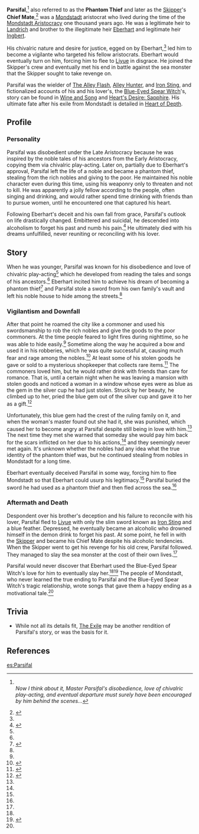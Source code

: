 {{Character Infobox
|type             = Historical
|deceased         = Past
|affiliation      = Mondstadt Aristocracy
|affiliation2     = Skipper
|affiliationNote2 = Crew
|region           = Mondstadt
|father           = Landrich
|sibling          = Ingbert
|siblingNote      = Half-brother
|sibling2         = Eberhart
|siblingNote2     = Half-brother
}}
'''Parsifal''',<ref name="AIJ3">{{Ref/Book|Ancient Investigation Journal: Part III}}<br />''Now I think about it, Master Parsifal's disobedience, love of chivalric play-acting, and eventual departure must surely have been encouraged by him behind the scenes...''</ref> also referred to as the '''Phantom Thief''' and later as the [[Skipper]]'s '''Chief Mate''',<ref name="Heart of Depth">{{Ref/ArtiSet|Heart of Depth}}</ref> was a [[Mondstadt]] aristocrat who lived during the time of the [[Mondstadt Aristocracy]] one thousand years ago. He was a legitimate heir to [[Landrich]] and brother to the illegitimate heir [[Eberhart]] and legitimate heir [[Ingbert]].

His chivalric nature and desire for justice, egged on by Eberhart,<ref name="AIJ3" /> led him to become a vigilante who targeted his fellow aristocrats. Eberhart would eventually turn on him, forcing him to flee to [[Liyue]] in disgrace. He joined the Skipper's crew and eventually met his end in battle against the sea monster that the Skipper sought to take revenge on.

Parsifal was the wielder of [[The Alley Flash]], [[Alley Hunter]], and [[Iron Sting]], and fictionalized accounts of his and his lover's, the [[Blue-Eyed Spear Witch]]'s, story can be found in [[Wine and Song]] and [[Heart's Desire: Sapphire]]. His ultimate fate after his exile from Mondstadt is detailed in [[Heart of Depth]].

==Profile==
===Personality===
{{Quote
|Even if only by a little, I want to use my strength to turn this dark world around.
|Parsifal, to Eberhart<ref name = "Alley Flash">{{Ref/Weapon|The Alley Flash}}</ref>
}}
Parsifal was disobedient under the Late Aristocracy because he was inspired by the noble tales of his ancestors from the Early Aristocracy, copying them via chivalric play-acting. Later on, partially due to Eberhart's approval, Parsifal left the life of a noble and became a phantom thief, stealing from the rich nobles and giving to the poor. He maintained his noble character even during this time, using his weaponry only to threaten and not to kill. He was apparently a jolly fellow according to the people, often singing and drinking, and would rather spend time drinking with friends than to pursue women, until he encountered one that captured his heart.

{{Quote
|Words that cannot be sung... Have I also forsaken the truth for illusions?<br />Having lost it all, and given it all up, and then sinking beneath the waves...<br />...Maybe this isn't the worst of endings, after all. Hahahahaha!|Parsifal, before his death<ref name = "Heart of Depth" />
}}

Following Eberhart's deceit and his own fall from grace, Parsifal's outlook on life drastically changed. Embittered and suicidal, he descended into alcoholism to forget his past and numb his pain.<ref>{{Ref/Arti|Copper Compass|quote=It also guided the one whose deep hatred hid behind an uninhibited laugh,<br />And who, lost and despondent, sought death and burning drink...}}</ref> He ultimately died with his dreams unfulfilled, never reuniting or reconciling with his lover.

==Story==
When he was younger, Parsifal was known for his disobedience and love of chivalric play-acting<ref name="AIJ3" /> which he developed from reading the tales and songs of his ancestors.<ref name="Alley Flash" /> Eberhart incited him to achieve his dream of becoming a phantom thief<ref name="Favonius Lance">{{Ref/Weapon|Favonius Lance}}</ref> and Parsifal stole a sword from his own family's vault and left his noble house to hide among the streets.<ref name="Alley Flash" />

===Vigilantism and Downfall===
After that point he roamed the city like a commoner and used his swordsmanship to rob the rich nobles and give the goods to the poor commoners. At the time people feared to light fires during nighttime, so he was able to hide easily.<ref name="Alley Flash" /> Sometime along the way he acquired a bow and used it in his robberies, which he was quite successful at, causing much fear and rage among the nobles.<ref>{{Ref/Weapon|Alley Hunter}}</ref> At least some of his stolen goods he gave or sold to a mysterious shopkeeper that collects rare items.<ref name="Heart's Desire">{{Ref/Book|Heart's Desire|3|Sapphire}}</ref> The commoners loved him, but he would rather drink with friends than care for romance. That is, until a certain night when he was leaving a mansion with stolen goods and noticed a woman in a window whose eyes were as blue as the gem in the silver cup he had just stolen. Struck by her beauty, he climbed up to her, pried the blue gem out of the silver cup and gave it to her as a gift.<ref name="Wine and Song">{{Ref/Weapon|Wine and Song}}</ref>

Unfortunately, this blue gem had the crest of the ruling family on it, and when the woman's master found out she had it, she was punished, which caused her to become angry at Parsifal despite still being in love with him.<ref name="Heart's Desire" /> The next time they met she warned that someday she would pay him back for the scars inflicted on her due to his actions,<ref name="Heart of Depth" /> and they seemingly never met again. It's unknown whether the nobles had any idea what the true identity of the phantom thief was, but he continued stealing from nobles in Mondstadt for a long time.

Eberhart eventually deceived Parsifal in some way, forcing him to flee Mondstadt so that Eberhart could usurp his legitimacy.<ref name="Favonius Lance" /> Parsifal buried the sword he had used as a phantom thief and then fled across the sea.<ref name="Alley Flash" />

===Aftermath and Death===
Despondent over his brother's deception and his failure to reconcile with his lover, Parsifal fled to [[Liyue]] with only the slim sword known as [[Iron Sting]] and a blue feather. Depressed, he eventually became an alcoholic who drowned himself in the demon drink to forget his past. At some point, he fell in with the [[Skipper]] and became his Chief Mate despite his alcoholic tendencies. When the Skipper went to get his revenge for his old crew, Parsifal followed. They managed to slay the sea monster at the cost of their own lives.<ref name="Heart of Depth" />

Parsifal would never discover that Eberhart used the Blue-Eyed Spear Witch's love for him to eventually slay her.<ref name="Favonius Lance" /><ref>{{Ref/Weapon|Crescent Pike}}</ref> The people of Mondstadt, who never learned the true ending to Parsifal and the Blue-Eyed Spear Witch's tragic relationship, wrote songs that gave them a happy ending as a motivational tale.<ref name="Wine and Song" />

==Trivia==
* While not all its details fit, [[The Exile]] may be another rendition of Parsifal's story, or was the basis for it.

==References==
{{Reflist}}

[[es:Parsifal]]